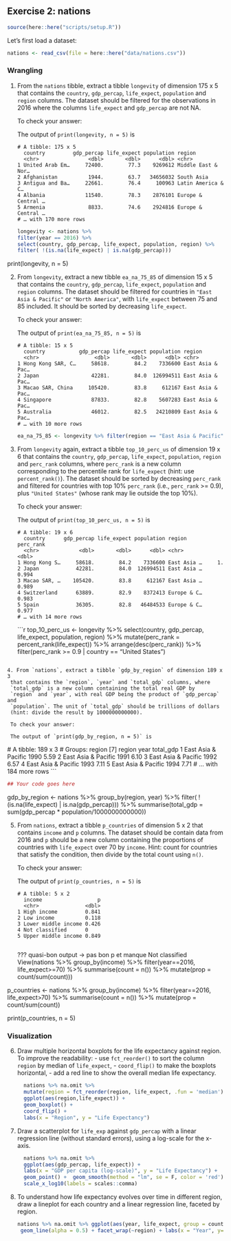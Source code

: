## Exercise 2: nations

```r
source(here::here("scripts/setup.R"))
```

Let's first load a dataset:

```r
nations <- read_csv(file = here::here("data/nations.csv"))
```

### Wrangling

1. From the `nations` tibble, extract a tibble `longevity` of dimension
   175 x 5 that contains the `country`, `gdp_percap`, `life_expect`,
   `population` and `region` columns.
   The dataset should be filtered for the observations in 2016 where the
   columns `life_expect` and `gdp_percap` are not NA.

   To check your answer:

   The output of `print(longevity, n = 5)` is

   ```
   # A tibble: 175 x 5
     country         gdp_percap life_expect population region
     <chr>                <dbl>       <dbl>      <dbl> <chr>
   1 United Arab Em…     72400.        77.3    9269612 Middle East & Nor…
   2 Afghanistan          1944.        63.7   34656032 South Asia
   3 Antigua and Ba…     22661.        76.4     100963 Latin America & C…
   4 Albania             11540.        78.3    2876101 Europe & Central …
   5 Armenia              8833.        74.6    2924816 Europe & Central …
   # … with 170 more rows
   ```
   
   ```r
   
longevity <- nations %>%
filter(year == 2016) %>% 
select(country, gdp_percap, life_expect, population, region) %>% 
filter( !(is.na(life_expect) | is.na(gdp_percap)))

   ```

print(longevity, n = 5)

2. From `longevity`, extract a new tibble `ea_na_75_85` of dimension 15 x 5
   that contains the `country`, `gdp_percap`, `life_expect`, `population` and
   `region` columns.
   The dataset should be filtered for countries in `"East Asia & Pacific"` or
   `"North America"`, with `life_expect` between 75 and 85 included.
   It should be sorted by decreasing `life_expect`.

   To check your answer:

   The output of `print(ea_na_75_85, n = 5)` is

   ```
   # A tibble: 15 x 5
     country           gdp_percap life_expect population region
     <chr>                  <dbl>       <dbl>      <dbl> <chr>
   1 Hong Kong SAR, C…     58618.        84.2    7336600 East Asia & Pac…
   2 Japan                 42281.        84.0  126994511 East Asia & Pac…
   3 Macao SAR, China     105420.        83.8     612167 East Asia & Pac…
   4 Singapore             87833.        82.8    5607283 East Asia & Pac…
   5 Australia             46012.        82.5   24210809 East Asia & Pac…
   # … with 10 more rows
   ```
      
   ```r
   
ea_na_75_85 <- longevity %>% filter(region == "East Asia & Pacific" | region == "North America", life_expect >= 75 & life_expect <= 85) %>% arrange(desc(life_expect))
   ```



3. From `longevity` again, extract a tibble `top_10_perc_us` of dimension
   19 x 6 that contains the `country`, `gdp_percap`, `life_expect`,
   `population`, `region` and `perc_rank` columns, where
   `perc_rank` is a new column corresponding to the percentile rank for
   `life_expect` (hint: use `percent_rank()`). The dataset should be sorted
   by decreasing `perc_rank` and filtered for countries with top 10%
   `perc_rank` (i.e., `perc_rank` >= 0.9), plus `"United States"` (whose rank
   may lie outside the top 10%).

   To check your answer:

   The output of `print(top_10_perc_us, n = 5)` is

   ```
   # A tibble: 19 x 6
     country      gdp_percap life_expect population region      perc_rank
     <chr>             <dbl>       <dbl>      <dbl> <chr>           <dbl>
   1 Hong Kong S…     58618.        84.2    7336600 East Asia …     1.
   2 Japan            42281.        84.0  126994511 East Asia …     0.994
   3 Macao SAR, …    105420.        83.8     612167 East Asia …     0.989
   4 Switzerland      63889.        82.9    8372413 Europe & C…     0.983
   5 Spain            36305.        82.8   46484533 Europe & C…     0.977
   # … with 14 more rows
   ```
      
   ```r
   
 top_10_perc_us <- longevity %>%
   select(country, gdp_percap, life_expect, population, region) %>%
   mutate(perc_rank = percent_rank(life_expect)) %>%
   arrange(desc(perc_rank)) %>%
   filter(perc_rank >= 0.9 | country == "United States")

  ```
   
4. From `nations`, extract a tibble `gdp_by_region` of dimension 189 x 3
   that contains the `region`, `year` and `total_gdp` columns, where
   `total_gdp` is a new column containing the total real GDP by
   `region` and `year`, with real GDP being the product of `gdp_percap` and
   `population`. The unit of `total_gdp` should be trillions of dollars
   (hint: divide the result by 1000000000000).

   To check your answer:

   The output of `print(gdp_by_region, n = 5)` is

   ```
   # A tibble: 189 x 3
   # Groups:   region [7]
     region               year total_gdp
     <chr>               <dbl>     <dbl>
   1 East Asia & Pacific  1990      5.59
   2 East Asia & Pacific  1991      6.10
   3 East Asia & Pacific  1992      6.57
   4 East Asia & Pacific  1993      7.11
   5 East Asia & Pacific  1994      7.71
   # … with 184 more rows
   ```
      
   ```r
   ## Your code goes here
   ```


gdp_by_region <- nations %>% group_by(region, year) %>% 
filter( !(is.na(life_expect) | is.na(gdp_percap))) %>%
summarise(total_gdp = sum(gdp_percap * population/1000000000000))



5. From `nations`, extract a tibble `p_countries` of dimension 5 x 2
   that contains `income` and `p` columns. The dataset should be
   contain data from 2016 and `p` should be a new column
   containing the proportions of countries with `life_expect` over 70 by
   `income`.
   Hint: count for countries that satisfy the condition, then divide
   by the total count using `n()`.

   To check your answer:

   The output of `print(p_countries, n = 5)` is

   ```
   # A tibble: 5 x 2
     income                  p
     <chr>               <dbl>
   1 High income         0.841
   2 Low income          0.118
   3 Lower middle income 0.426
   4 Not classified      0
   5 Upper middle income 0.849
   ```
      
   ```r

   ```
??? quasi-bon output -> pas bon p et manque Not classified
View(nations %>% group_by(income) %>% filter(year==2016, life_expect>=70) %>% summarise(count = n()) %>% mutate(prop = count/sum(count)))

p_countries <- nations %>% 
group_by(income) %>% 
filter(year==2016, life_expect>70) %>% 
summarise(count = n()) %>% 
mutate(prop = count/sum(count))

print(p_countries, n = 5)

### Visualization

6. Draw multiple horizontal boxplots for the life expectancy against region.
   To improve the readability:
       - use `fct_reorder()` to sort the column `region` by
          median of `life_expect`,
       - `coord_flip()` to make the boxplots horizontal,
       - add a red line to show the overall median life expectancy.
      
   ```r
  nations %>% na.omit %>%
  mutate(region = fct_reorder(region, life_expect, .fun = 'median')) %>%
  ggplot(aes(region,life_expect)) +
  geom_boxplot() +
  coord_flip() +
  labs(x = "Region", y = "Life Expectancy")
   ```

  
7. Draw a scatterplot for `life_exp` against `gdp_percap` with a linear
   regression line (without standard errors), using a log-scale for the
   x-axis.
      
   ```r
  nations %>% na.omit %>%
  ggplot(aes(gdp_percap, life_expect)) +
  labs(x = "GDP per capita (log-scale)", y = "Life Expectancy") +
  geom_point() +  geom_smooth(method = "lm", se = F, color = 'red') +
  scale_x_log10(labels = scales::comma)
   ```
 

8. To understand how life expectancy evolves over time in different region, draw 
   a lineplot for each country and a linear regression line, faceted by region.
      
   ```r
   nations %>% na.omit %>% ggplot(aes(year, life_expect, group = country)) +
    geom_line(alpha = 0.5) + facet_wrap(~region) + labs(x = "Year", y= "Life Expectancy")
   ```